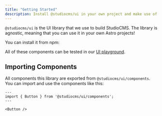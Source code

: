 ```yaml
---
title: "Getting Started"
description: Install @studiocms/ui in your own project and make use of our components!
---
```



`@studiocms/ui` is the UI library that we use to build StudioCMS. The library is agnostic, meaning that you can use it
in your own Astro projects! 

You can install it from npm:

<PackageManagers type="add" pkg="@studiocms/ui" />

All of these components can be tested in our [UI playground](https://ui-testing.studiocms.xyz/).

## Importing Components

All components this library are exported from `@studiocms/ui/components`. You can import and use the components like this:

```astro
---
import { Button } from '@studiocms/ui/components';
---

<Button />
```
